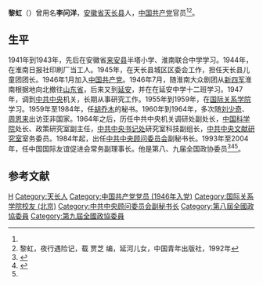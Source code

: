 '''黎虹'''（{{bd|1930年|||}}）曾用名'''李问洋'''，[[安徽省|安徽省]][[天长县|天长县]]人，[[中国共产党|中国共产党]]官员<ref name=xhw/><ref name=lihong>黎虹，夜行遇险记，载 贾芝 编，延河儿女，中国青年出版社，1992年</ref>。

==生平==
1941年到1943年，先后在安徽省[[来安县|来安县]]半塔小学、淮南联合中学学习。1944年，在淮南日报社印刷厂当工人。1945年，在天长县城区区委会工作，担任天长县儿童团团长。1946年1月加入[[中国共产党|中国共产党]]。1946年7月，随淮南大众剧团从[[新四军|新四军]]淮南根据地向北撤往[[山东省|山东省]]，后来又到[[延安|延安]]，并在在延安中学十二班学习。1947年，调到[[中共中央|中共中央]]机关，长期从事研究工作。1955年到1959年，在[[国际关系学院|国际关系学院]]学习。1959年至1984年，任[[胡乔木|胡乔木]]的秘书。1960年到1964年，多次随[[刘少奇|刘少奇]]、[[周恩来|周恩来]]出访亚非国家。1964年之后，历任中共中央机关调研处副处长，[[中国科学院|中国科学院]]处长、政策研究室副主任，[[中共中央书记处|中共中央书记处]]研究室科技副组长，[[中共中央文献研究室|中共中央文献研究室]]室务委员。1984年起，出任[[中共中央顾问委员会|中共中央顾问委员会]]副秘书长。1993年至2004年，任中国国际友谊促进会常务副理事长。他是第八、九届全国政协委员<ref name=ds>{{Cite web |url = http://dangshi.people.com.cn/GB/18216047.html |title = 组图：胡乔木同志之女胡木英、秘书黎虹做客访谈 |author =  |date = 2012-06-18 |publisher = 中国共产党新闻网 |language =  |accessdate =  |quote =  |archive-date = 2013-04-03 |archive-url = https://web.archive.org/web/20130403222553/http://dangshi.people.com.cn/GB/18216047.html |dead-url = no }}</ref><ref name=xhw>{{Cite web|url =http://www.ah.xinhuanet.com/jg60nahp/2009-09/16/content_17715102.htm|title =黎虹|author =|date =2009-09-16|publisher =新华网|language =|accessdate =|quote =}}{{dead link|date=2018年5月 |bot=InternetArchiveBot |fix-attempted=yes }}</ref><ref name=lihong/>。

==参考文献==
{{Reflist|2}}

{{DEFAULTSORT:Li黎}}
[[Category:黎姓|H]]
[[Category:天长人|Category:天长人]]
[[Category:中国共产党党员_(1946年入党)|Category:中国共产党党员 (1946年入党)]]
[[Category:国际关系学院校友_(北京)|Category:国际关系学院校友 (北京)]]
[[Category:中共中央顾问委员会副秘书长|Category:中共中央顾问委员会副秘书长]]
[[Category:第八屆全國政協委員|Category:第八屆全國政協委員]]
[[Category:第九屆全國政協委員|Category:第九屆全國政協委員]]